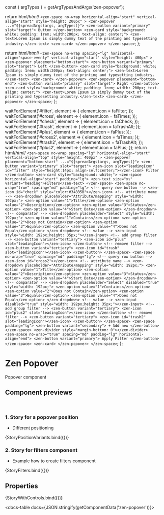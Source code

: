 const { argTypes } = getArgTypesAndArgs('zen-popover');

<Meta title="In progress/Popover" component="zen-popover" argTypes={argTypes} />

  return html/*html*/ `
     <zen-space no-wrap horizontal-align="start" vertical-align="start" style="height: 200px" >
        <zen-popover ...="${spreadArgs(args, argTypes)}">
            <zen-button variant="primary" slot="target">
                Button
            </zen-button>
            <zen-card style="background: white; padding: 1rem; width:200px; text-align: center;">
                <zen-text>Lorem Ipsum is simply dummy text of the printing and typesetting industry.</zen-text>
            <zen-card>
        </zen-popover>
    </zen-space>
  `;
};

  return html/*html*/ `
    <zen-space no-wrap spacing="lg" horizontal-align="space-evenly" vertical-align="start" style="height: 400px" >
        <zen-popover placement="bottom-start">
            <zen-button variant="primary" slot="target">
                Left
            </zen-button>
            <zen-card style="background: white; padding: 1rem; width:200px; text-align: center;">
                <zen-text>Lorem Ipsum is simply dummy text of the printing and typesetting industry.</zen-text>
            <zen-card>
        </zen-popover>
        <zen-popover placement="bottom-end">
            <zen-button variant="primary" slot="target">
                Right
            </zen-button>
            <zen-card style="background: white; padding: 1rem; width: 200px; text-align: center;">
                <zen-text>Lorem Ipsum is simply dummy text of the printing and typesetting industry.</zen-text>
            <zen-card>
        </zen-popover>
    </zen-space>
  `;
};

  waitForElement('#filter', element => {
    element.icon = faFilter;
  });
  waitForElement('#cross', element => {
    element.icon = faTimes;
  });
  waitForElement('#check', element => {
    element.icon = faCheck;
  });
  waitForElement('#trash', element => {
    element.icon = faTrashAlt;
  });
  waitForElement('#plus', element => {
    element.icon = faPlus;
  });
  waitForElement('#cross2', element => {
    element.icon = faTimes;
  });
  waitForElement('#trash2', element => {
    element.icon = faTrashAlt;
  });
  waitForElement('#plus2', element => {
    element.icon = faPlus;
  });
  return html/*html*/ `
     <zen-space no-wrap spacing="lg" horizontal-align="start" vertical-align="top" style="height: 400px" >
        <zen-popover placement="bottom-start" ...="${spreadArgs(args, argTypes)}">
            <zen-button variant="primary" slot="target">
                <zen-icon slot="leadingIcon" id="filter" style="height:14px; align-self:center;"></zen-icon>
                Filter
            </zen-button>
            <zen-card style="background: white;">
                <zen-space horizontal-align="start" padding="lg">
                  <zen-text size="xs" variant="heading">Filters</zen-text>
                </zen-space>
                <zen-space no-wrap="true" spacing="md" padding="lg">
                    <!-- query row button -->
                    <zen-icon id="check" style="color:#34835B"></zen-icon>
                    <!-- attribute name -->
                    <zen-dropdown placeholder="Attribute/mapping" style="width: 192px;">
                      <zen-option value="1">Title</zen-option>
                      <zen-option value="2">Description</zen-option>
                      <zen-option value="3">Status</zen-option>
                      <zen-option value="4">Start Date</zen-option>
                    </zen-dropdown>
                    <!-- comparator -->
                    <zen-dropdown placeholder="Select" style="width: 192px;">
                      <zen-option value="1">Contains</zen-option>
                      <zen-option value="2">Does not Contain</zen-option>
                      <zen-option value="3">Equals</zen-option>
                      <zen-option value="4">Does not Equal</zen-option>
                    </zen-dropdown>
                    <!-- value -->
                    <zen-input style="width: 192px;height: 35px;"></zen-input>
                    <!-- add group filter -->
                    <zen-button variant="tertiary">
                        <zen-icon id="plus" slot="leadingIcon"></zen-icon>
                    </zen-button>
                    <!-- remove filter -->
                    <zen-button variant="tertiary">
                        <zen-icon id="trash" slot="leadingIcon"></zen-icon>
                    </zen-button>
                </zen-space>
                <zen-space no-wrap="true" spacing="md" padding="lg">
                    <!-- query row button -->
                    <zen-icon id="cross2"></zen-icon>
                    <!-- attribute name -->
                    <zen-dropdown placeholder="Attribute/mapping" style="width: 192px;">
                      <zen-option value="1">Title</zen-option>
                      <zen-option value="2">Description</zen-option>
                      <zen-option value="3">Status</zen-option>
                      <zen-option value="4">Start Date</zen-option>
                    </zen-dropdown>
                    <!-- comparator -->
                    <zen-dropdown placeholder="Select" disabled="true" style="width: 192px;">
                      <zen-option value="1">Contains</zen-option>
                      <zen-option value="2">Does not Contain</zen-option>
                      <zen-option value="3">Equals</zen-option>
                      <zen-option value="4">Does not Equal</zen-option>
                    </zen-dropdown>
                    <!-- value -->
                    <zen-input disabled="true" style="width: 192px;height: 35px;"></zen-input>
                    <!-- add group filter -->
                    <zen-button variant="tertiary">
                        <zen-icon id="plus2" slot="leadingIcon"></zen-icon>
                    </zen-button>
                    <!-- remove filter -->
                    <zen-button variant="tertiary">
                        <zen-icon id="trash2" slot="leadingIcon"></zen-icon>
                    </zen-button>
                </zen-space>
                <zen-space padding="lg">
                  <zen-button variant="secondary">
                      + Add new
                  </zen-button>
                </zen-space>
                <zen-divider style="margin-bottom: 0"></zen-divider>
                <zen-space no-wrap="true" spacing="md" padding="lg" horizontal-align="end">
                    <zen-button variant="primary">
                        Apply Filter
                    </zen-button>
                </zen-space>
            <zen-card>
        </zen-popover>
    </zen-space>
  `;
};

# Zen Popover

Popover component

## Component previews

<br />

### 1. Story for a popover position

- Different positioning

<Canvas>
  <Story name="StoryPositionVariants">{StoryPositionVariants.bind({})}</Story>
</Canvas>

### 2. Story for filters component

- Example how to create filters component

<Canvas>
  <Story name="StoryFilters">{StoryFilters.bind({})}</Story>
</Canvas>

## Properties

<Canvas>
  <Story
    name="default"
    args={{
      ...getDefaultArgs(argTypes),
    }}
  >
    {StoryWithControls.bind({})}
  </Story>
</Canvas>

<ArgsTable story="default" />

<docs-table docs={JSON.stringify(getComponentData('zen-popover'))}></docs-table>
